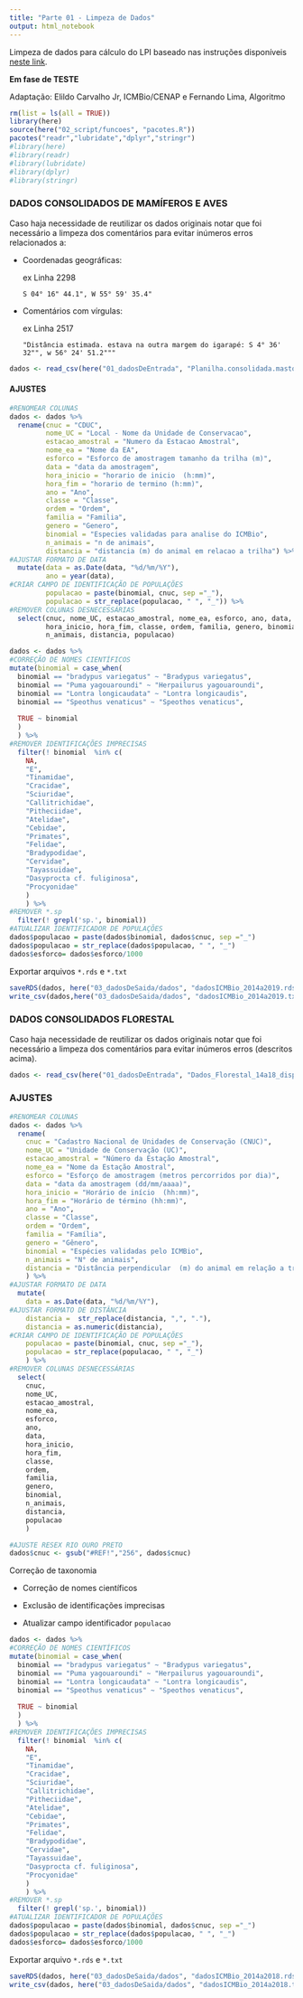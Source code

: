 ```yaml
---
title: "Parte 01 - Limpeza de Dados"
output: html_notebook
---
```


Limpeza de dados para cálculo do LPI baseado nas instruções disponíveis [neste link](https://github.com/Zoological-Society-of-London/rlpi).

**Em fase de TESTE**

Adaptação: Elildo Carvalho Jr, ICMBio/CENAP e Fernando Lima, Algoritmo

```r
rm(list = ls(all = TRUE))
library(here)
source(here("02_script/funcoes", "pacotes.R"))
pacotes("readr","lubridate","dplyr","stringr")
#library(here)
#library(readr)
#library(lubridate)
#library(dplyr)
#library(stringr)
```

### DADOS CONSOLIDADOS DE MAMÍFEROS E AVES

Caso haja necessidade de reutilizar os dados originais notar que foi necessário a limpeza dos comentários para evitar inúmeros erros relacionados a:

-   Coordenadas geográficas:

    ex Linha 2298

    `S 04° 16" 44.1", W 55° 59' 35.4"`

-   Comentários com vírgulas:

    ex Linha 2517

    `"Distância estimada. estava na outra margem do igarapé: S 4° 36' 32"", w 56° 24' 51.2"""`

```r
dados <- read_csv(here("01_dadosDeEntrada", "Planilha.consolidada.mastoaves.ate.2019a.csv"), show_col_types = FALSE)
```
\newpage

#### AJUSTES

```r
#RENOMEAR COLUNAS
dados <- dados %>%
  rename(cnuc = "CDUC",
         nome_UC = "Local - Nome da Unidade de Conservacao",
         estacao_amostral = "Numero da Estacao Amostral",
         nome_ea = "Nome da EA",
         esforco = "Esforco de amostragem tamanho da trilha (m)",
         data = "data da amostragem",
         hora_inicio = "horario de inicio  (h:mm)",
         hora_fim = "horario de termino (h:mm)",
         ano = "Ano",
         classe = "Classe",
         ordem = "Ordem",
         familia = "Familia",
         genero = "Genero",
         binomial = "Especies validadas para analise do ICMBio",
         n_animais = "n de animais",
         distancia = "distancia (m) do animal em relacao a trilha") %>%
#AJUSTAR FORMATO DE DATA
  mutate(data = as.Date(data, "%d/%m/%Y"),
         ano = year(data),
#CRIAR CAMPO DE IDENTIFICAÇÃO DE POPULAÇÕES
         populacao = paste(binomial, cnuc, sep ="_"),
         populacao = str_replace(populacao, " ", "_")) %>%
#REMOVER COLUNAS DESNECESSÁRIAS
  select(cnuc, nome_UC, estacao_amostral, nome_ea, esforco, ano, data,
         hora_inicio, hora_fim, classe, ordem, familia, genero, binomial,
         n_animais, distancia, populacao)
```

```r
dados <- dados %>%
#CORREÇÃO DE NOMES CIENTÍFICOS
mutate(binomial = case_when(
  binomial == "bradypus variegatus" ~ "Bradypus variegatus",
  binomial == "Puma yagouaroundi" ~ "Herpailurus yagouaroundi",
  binomial == "Lontra longicaudata" ~ "Lontra longicaudis",
  binomial == "Speothus venaticus" ~ "Speothos venaticus",
  
  TRUE ~ binomial
  )
  ) %>%
#REMOVER IDENTIFICAÇÕES IMPRECISAS
  filter(! binomial  %in% c(
    NA,
    "E",
    "Tinamidae",
    "Cracidae",
    "Sciuridae",
    "Callitrichidae",
    "Pitheciidae",
    "Atelidae",
    "Cebidae",
    "Primates",
    "Felidae",
    "Bradypodidae",
    "Cervidae",
    "Tayassuidae",
    "Dasyprocta cf. fuliginosa",
    "Procyonidae"
    )
    ) %>%
#REMOVER *.sp
  filter(! grepl('sp.', binomial))
#ATUALIZAR IDENTIFICADOR DE POPULAÇÕES
dados$populacao = paste(dados$binomial, dados$cnuc, sep ="_")
dados$populacao = str_replace(dados$populacao, " ", "_")
dados$esforco= dados$esforco/1000
```

Exportar arquivos `*.rds` e `*.txt`

```r
saveRDS(dados, here("03_dadosDeSaida/dados", "dadosICMBio_2014a2019.rds"))
write_csv(dados,here("03_dadosDeSaida/dados", "dadosICMBio_2014a2019.txt"))
```
\newpage

### DADOS CONSOLIDADOS FLORESTAL

Caso haja necessidade de reutilizar os dados originais notar que foi necessário a limpeza dos comentários para evitar inúmeros erros (descritos acima).

```r
dados <- read_csv(here("01_dadosDeEntrada", "Dados_Florestal_14a18_disponibilizacao.csv"), show_col_types = FALSE)
```

### AJUSTES

```r
#RENOMEAR COLUNAS
dados <- dados %>%
  rename(
    cnuc = "Cadastro Nacional de Unidades de Conservação (CNUC)",
    nome_UC = "Unidade de Conservação (UC)",
    estacao_amostral = "Número da Estação Amostral",
    nome_ea = "Nome da Estação Amostral",
    esforco = "Esforço de amostragem (metros percorridos por dia)",
    data = "data da amostragem (dd/mm/aaaa)",
    hora_inicio = "Horário de início  (hh:mm)",
    hora_fim = "Horário de término (hh:mm)",
    ano = "Ano",
    classe = "Classe",
    ordem = "Ordem",
    familia = "Família",
    genero = "Gênero",
    binomial = "Espécies validadas pelo ICMBio",
    n_animais = "N° de animais",
    distancia = "Distância perpendicular  (m) do animal em relação a trilha"
    ) %>%
#AJUSTAR FORMATO DE DATA
  mutate(
    data = as.Date(data, "%d/%m/%Y"),
#AJUSTAR FORMATO DE DISTÂNCIA
    distancia =  str_replace(distancia, ",", "."),
    distancia = as.numeric(distancia),
#CRIAR CAMPO DE IDENTIFICAÇÃO DE POPULAÇÕES
    populacao = paste(binomial, cnuc, sep ="_"),
    populacao = str_replace(populacao, " ", "_")
    ) %>%
#REMOVER COLUNAS DESNECESSÁRIAS
  select(
    cnuc,
    nome_UC,
    estacao_amostral,
    nome_ea,
    esforco,
    ano,
    data,
    hora_inicio,
    hora_fim,
    classe,
    ordem,
    familia,
    genero,
    binomial,
    n_animais,
    distancia,
    populacao
    )

#AJUSTE RESEX RIO OURO PRETO
dados$cnuc <- gsub("#REF!","256", dados$cnuc)
```

Correção de taxonomia

-   Correção de nomes científicos

-   Exclusão de identificações imprecisas

-   Atualizar campo identificador `populacao`

```r
dados <- dados %>%
#CORREÇÃO DE NOMES CIENTÍFICOS
mutate(binomial = case_when(
  binomial == "bradypus variegatus" ~ "Bradypus variegatus",
  binomial == "Puma yagouaroundi" ~ "Herpailurus yagouaroundi",
  binomial == "Lontra longicaudata" ~ "Lontra longicaudis",
  binomial == "Speothus venaticus" ~ "Speothos venaticus",
  
  TRUE ~ binomial
  )
  ) %>%
#REMOVER IDENTIFICAÇÕES IMPRECISAS
  filter(! binomial  %in% c(
    NA,
    "E",
    "Tinamidae",
    "Cracidae",
    "Sciuridae",
    "Callitrichidae",
    "Pitheciidae",
    "Atelidae",
    "Cebidae",
    "Primates",
    "Felidae",
    "Bradypodidae",
    "Cervidae",
    "Tayassuidae",
    "Dasyprocta cf. fuliginosa",
    "Procyonidae"
    )
    ) %>%
#REMOVER *.sp
  filter(! grepl('sp.', binomial))
#ATUALIZAR IDENTIFICADOR DE POPULAÇÕES
dados$populacao = paste(dados$binomial, dados$cnuc, sep ="_")
dados$populacao = str_replace(dados$populacao, " ", "_")
dados$esforco= dados$esforco/1000
```

Exportar arquivo `*.rds` e `*.txt`

```r
saveRDS(dados, here("03_dadosDeSaida/dados", "dadosICMBio_2014a2018.rds"))
write_csv(dados, here("03_dadosDeSaida/dados", "dadosICMBio_2014a2018.txt"))
```
